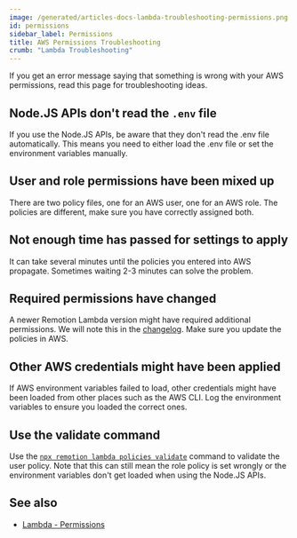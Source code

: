 ```yaml
---
image: /generated/articles-docs-lambda-troubleshooting-permissions.png
id: permissions
sidebar_label: Permissions
title: AWS Permissions Troubleshooting
crumb: "Lambda Troubleshooting"
---
```


If you get an error message saying that something is wrong with your AWS permissions, read this page for troubleshooting ideas.

## Node.JS APIs don't read the `.env` file

If you use the Node.JS APIs, be aware that they don't read the .env file automatically. This means you need to either load the .env file or set the environment variables manually.

## User and role permissions have been mixed up

There are two policy files, one for an AWS user, one for an AWS role. The policies are different, make sure you have correctly assigned both.

## Not enough time has passed for settings to apply

It can take several minutes until the policies you entered into AWS propagate. Sometimes waiting 2-3 minutes can solve the problem.

## Required permissions have changed

A newer Remotion Lambda version might have required additional permissions. We will note this in the [changelog](https://github.com/remotion-dev/remotion/releases). Make sure you update the policies in AWS.

## Other AWS credentials might have been applied

If AWS environment variables failed to load, other credentials might have been loaded from other places such as the AWS CLI. Log the environment variables to ensure you loaded the correct ones.

## Use the validate command

Use the [`npx remotion lambda policies validate`](/docs/lambda/cli/policies) command to validate the user policy. Note that this can still mean the role policy is set wrongly or the environment variables don't get loaded when using the Node.JS APIs.

## See also

- [Lambda - Permissions](/docs/lambda/permissions)
